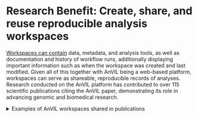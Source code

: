 # Research Benefit: Create, share, and reuse reproducible analysis workspaces

[Workspaces can contain](https://support.terra.bio/hc/en-us/articles/360024743371-Working-with-workspaces) data, metadata, and analysis tools, as well as documentation and history of workflow runs, additionally displaying important information such as when the workspace was created and last modified. Given all of this together with AnVIL being a web-based platform, workspaces can serve as shareable, reproducible records of analyses. Research conducted on the AnVIL platform has contributed to over 115 scientific publications citing the AnVIL paper, demonstrating its role in advancing genomic and biomedical research.

::: {.click_to_expand_block}

<details><summary>Examples of AnVIL workspaces shared in publications</summary>

AnVIL workspaces have previously been shared in publications to demonstrate reproducible science.

* https://www.science.org/doi/10.1126/science.abl3533
* https://www.science.org/doi/10.1126/science.abe3261
* https://anvil.terra.bio/#workspaces/help-gatk/Reproducibility_Case_Study_Tetralogy_of_Fallot

</details>

:::
